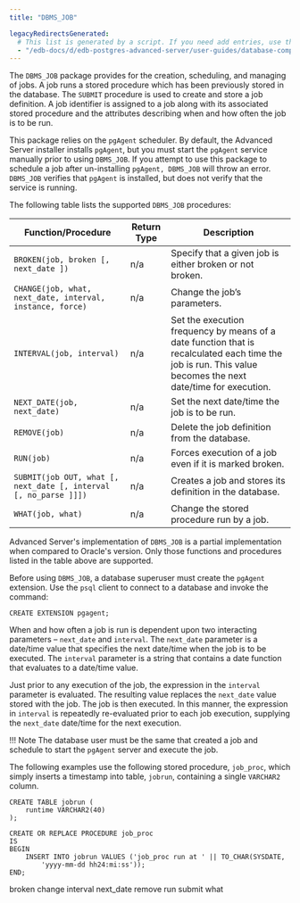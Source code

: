 ```yaml
---
title: "DBMS_JOB"

legacyRedirectsGenerated:
  # This list is generated by a script. If you need add entries, use the `legacyRedirects` key.
  - "/edb-docs/d/edb-postgres-advanced-server/user-guides/database-compatibility-for-oracle-developers-built-in-package-guide/12/Database_Compatibility_for_Oracle_Developers_Built-in_Package_Guide.1.17.html"
---
```


The `DBMS_JOB` package provides for the creation, scheduling, and managing of jobs. A job runs a stored procedure which has been previously stored in the database. The `SUBMIT` procedure is used to create and store a job definition. A job identifier is assigned to a job along with its associated stored procedure and the attributes describing when and how often the job is to be run.

This package relies on the `pgAgent` scheduler. By default, the Advanced Server installer installs `pgAgent`, but you must start the `pgAgent` service manually prior to using `DBMS_JOB`. If you attempt to use this package to schedule a job after un-installing `pgAgent, DBMS_JOB` will throw an error. `DBMS_JOB` verifies that `pgAgent` is installed, but does not verify that the service is running.

The following table lists the supported `DBMS_JOB` procedures:

| Function/Procedure                                               | Return Type | Description                                                                                                                                                 |
| ---------------------------------------------------------------- | ----------- | ----------------------------------------------------------------------------------------------------------------------------------------------------------- |
| `BROKEN(job, broken [, next_date ])`                             | n/a         | Specify that a given job is either broken or not broken.                                                                                                    |
| `CHANGE(job, what, next_date, interval, instance, force)`        | n/a         | Change the job’s parameters.                                                                                                                                |
| `INTERVAL(job, interval)`                                        | n/a         | Set the execution frequency by means of a date function that is recalculated each time the job is run. This value becomes the next date/time for execution. |
| `NEXT_DATE(job, next_date)`                                      | n/a         | Set the next date/time the job is to be run.                                                                                                                |
| `REMOVE(job)`                                                    | n/a         | Delete the job definition from the database.                                                                                                                |
| `RUN(job)`                                                       | n/a         | Forces execution of a job even if it is marked broken.                                                                                                      |
| `SUBMIT(job OUT, what [, next_date [, interval [, no_parse ]]])` | n/a         | Creates a job and stores its definition in the database.                                                                                                    |
| `WHAT(job, what)`                                                | n/a         | Change the stored procedure run by a job.                                                                                                                   |

Advanced Server's implementation of `DBMS_JOB` is a partial implementation when compared to Oracle's version. Only those functions and procedures listed in the table above are supported.

Before using `DBMS_JOB`, a database superuser must create the `pgAgent` extension. Use the `psql` client to connect to a database and invoke the command:

```text
CREATE EXTENSION pgagent;
```

When and how often a job is run is dependent upon two interacting parameters – `next_date` and `interval`. The `next_date` parameter is a date/time value that specifies the next date/time when the job is to be executed. The `interval` parameter is a string that contains a date function that evaluates to a date/time value.

Just prior to any execution of the job, the expression in the `interval` parameter is evaluated. The resulting value replaces the `next_date` value stored with the job. The job is then executed. In this manner, the expression in `interval` is repeatedly re-evaluated prior to each job execution, supplying the `next_date` date/time for the next execution.

!!! Note
    The database user must be the same that created a job and schedule to start the `pgAgent` server and execute the job.

The following examples use the following stored procedure, `job_proc`, which simply inserts a timestamp into table, `jobrun`, containing a single `VARCHAR2` column.

```text
CREATE TABLE jobrun (
    runtime VARCHAR2(40)
);

CREATE OR REPLACE PROCEDURE job_proc
IS
BEGIN
    INSERT INTO jobrun VALUES ('job_proc run at ' || TO_CHAR(SYSDATE,
        'yyyy-mm-dd hh24:mi:ss'));
END;
```

<div class="toctree" maxdepth="5">

broken change interval next_date remove run submit what

</div>
